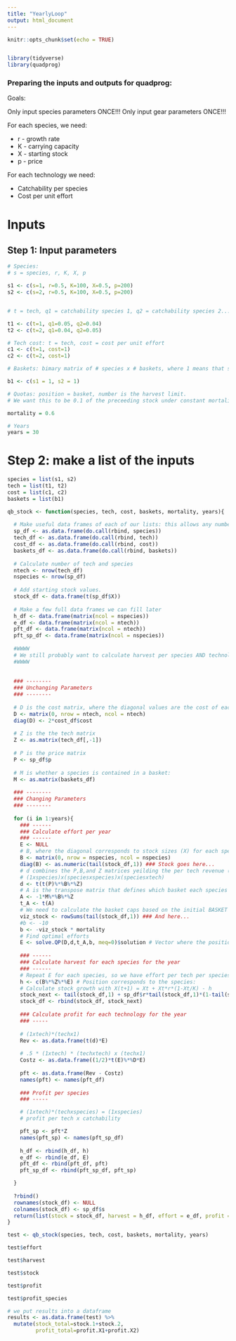 ```yaml
---
title: "YearlyLoop"
output: html_document
---
```



```r
knitr::opts_chunk$set(echo = TRUE)


library(tidyverse)
library(quadprog)

```


### Preparing the inputs and outputs for quadprog:

Goals:

Only input species parameters ONCE!!!
Only input gear parameters ONCE!!!


For each species, we need:

* r - growth rate
* K - carrying capacity
* X - starting stock
* p - price

For each technology we need:

* Catchability per species
* Cost per unit effort

# Inputs


## Step 1: Input parameters
```r
# Species:
# s = species, r, K, X, p

s1 <- c(s=1, r=0.5, K=100, X=0.5, p=200)
s2 <- c(s=2, r=0.5, K=100, X=0.5, p=200)


# t = tech, q1 = catchability species 1, q2 = catchability species 2...

t1 <- c(t=1, q1=0.05, q2=0.04)
t2 <- c(t=2, q1=0.04, q2=0.05)

# Tech cost: t = tech, cost = cost per unit effort
c1 <- c(t=1, cost=1)
c2 <- c(t=2, cost=1)

# Baskets: bimary matrix of # species x # baskets, where 1 means that species is in that basket

b1 <- c(s1 = 1, s2 = 1)

# Quotas: position = basket, number is the harvest limit.
# We want this to be 0.1 of the preceeding stock under constant mortality, so this will have to change to just input constant m.

mortality = 0.6

# Years
years = 30
```

# Step 2: make a list of the inputs
```r
species = list(s1, s2)
tech = list(t1, t2)
cost = list(c1, c2)
baskets = list(b1)
```

```r
qb_stock <- function(species, tech, cost, baskets, mortality, years){
  
  # Make useful data frames of each of our lists: this allows any number to be added.
  sp_df <- as.data.frame(do.call(rbind, species))
  tech_df <- as.data.frame(do.call(rbind, tech))
  cost_df <- as.data.frame(do.call(rbind, cost))
  baskets_df <- as.data.frame(do.call(rbind, baskets))
  
  # Calculate number of tech and species
  ntech <- nrow(tech_df)
  nspecies <- nrow(sp_df)
  
  # Add starting stock values.
  stock_df <- data.frame(t(sp_df$X))
  
  # Make a few full data frames we can fill later
  h_df <- data.frame(matrix(ncol = nspecies))
  e_df <- data.frame(matrix(ncol = ntech))
  pft_df <- data.frame(matrix(ncol = ntech))
  pft_sp_df <- data.frame(matrix(ncol = nspecies))
  
  #WWWW
  # We still probably want to calculate harvest per species AND technology...
  #WWWW
  
  
  ### --------
  ### Unchanging Parameters
  ### --------
  
  # D is the cost matrix, where the diagonal values are the cost of each tech:
  D <- matrix(0, nrow = ntech, ncol = ntech)
  diag(D) <- 2*cost_df$cost
  
  # Z is the the tech matrix
  Z <- as.matrix(tech_df[,-1])
  
  # P is the price matrix
  P <- sp_df$p
  
  # M is whether a species is contained in a basket:
  M <- as.matrix(baskets_df)
    
  ### --------
  ### Changing Parameters
  ### --------
  
  for (i in 1:years){
    ### ------
    ### Calculate effort per year
    ### ------
    E <- NULL
    # B, where the diagonal corresponds to stock sizes (X) for each species
    B <- matrix(0, nrow = nspecies, ncol = nspecies)
    diag(B) <- as.numeric(tail(stock_df,1)) ### Stock goes here...
    # d combines the P,B,and Z matrices yeilding the per tech revenue (1xtech)
    # (1xspecies)x(speciesxspecies)x(speciesxtech)
    d <- t(t(P)%*%B%*%Z)
    # A is the transpose matrix that defines which basket each species is in:
    A <- -1*M%*%B%*%Z
    t_A <- t(A)
    # We need to calculate the basket caps based on the initial BASKET size(not stock size!):
    viz_stock <- rowSums(tail(stock_df,1)) ### And here...
    #b <- -10
    b <- -viz_stock * mortality
    # Find optimal efforts
    E <- solve.QP(D,d,t_A,b, meq=0)$solution # Vector where the position is the effort per tech.
    
    ### ------
    ### Calculate harvest for each species for the year
    ### ------
    # Repeat E for each species, so we have effort per tech per species:
    h <- c(B%*%Z%*%E) # Position corresponds to the species:
    # Calculate stock growth with X(t+1) = Xt + Xt*r*(1-Xt/K) - h
    stock_next <- tail(stock_df,1) + sp_df$r*tail(stock_df,1)*(1-tail(stock_df,1)/sp_df$K) - h
    stock_df <- rbind(stock_df, stock_next)
    
    ### Calculate profit for each technology for the year
    ### -----
    
    # (1xtech)*(techx1)
    Rev <- as.data.frame(t(d)*E)
    
    # .5 * (1xtech) * (techxtech) x (techx1)
    Costz <- as.data.frame((1/2)*t(E)%*%D*E)
    
    pft <- as.data.frame(Rev - Costz)
    names(pft) <- names(pft_df)
    
    ### Profit per species
    ### -----

    # (1xtech)*(techxspecies) = (1xspecies)
    # profit per tech x catchability

    pft_sp <- pft*Z
    names(pft_sp) <- names(pft_sp_df)
    
    h_df <- rbind(h_df, h)
    e_df <- rbind(e_df, E)
    pft_df <- rbind(pft_df, pft)
    pft_sp_df <- rbind(pft_sp_df, pft_sp)

  }
  
  ?rbind()
  rownames(stock_df) <- NULL
  colnames(stock_df) <- sp_df$s
  return(list(stock = stock_df, harvest = h_df, effort = e_df, profit = pft_df, profit_species = pft_sp_df))
}

test <- qb_stock(species, tech, cost, baskets, mortality, years)

test$effort

test$harvest

test$stock

test$profit

test$profit_species


```

```r
# we put results into a dataframe
results <- as.data.frame(test) %>% 
  mutate(stock_total=stock.1+stock.2,
         profit_total=profit.X1+profit.X2)

```



